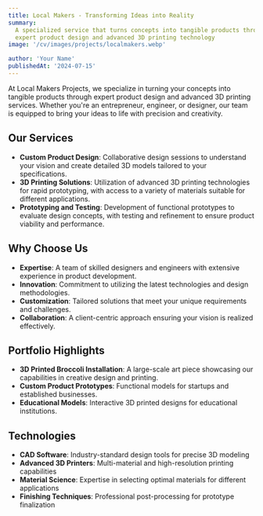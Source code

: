 ```yaml
---
title: Local Makers - Transforming Ideas into Reality
summary:
  A specialized service that turns concepts into tangible products through
  expert product design and advanced 3D printing technology
image: '/cv/images/projects/localmakers.webp'

author: 'Your Name'
publishedAt: '2024-07-15'
---
```


At Local Makers Projects, we specialize in turning your concepts into tangible
products through expert product design and advanced 3D printing services.
Whether you're an entrepreneur, engineer, or designer, our team is equipped to
bring your ideas to life with precision and creativity.

## Our Services

- **Custom Product Design**: Collaborative design sessions to understand your
  vision and create detailed 3D models tailored to your specifications.
- **3D Printing Solutions**: Utilization of advanced 3D printing technologies
  for rapid prototyping, with access to a variety of materials suitable for
  different applications.
- **Prototyping and Testing**: Development of functional prototypes to evaluate
  design concepts, with testing and refinement to ensure product viability and
  performance.

## Why Choose Us

- **Expertise**: A team of skilled designers and engineers with extensive
  experience in product development.
- **Innovation**: Commitment to utilizing the latest technologies and design
  methodologies.
- **Customization**: Tailored solutions that meet your unique requirements and
  challenges.
- **Collaboration**: A client-centric approach ensuring your vision is realized
  effectively.

## Portfolio Highlights

- **3D Printed Broccoli Installation**: A large-scale art piece showcasing our
  capabilities in creative design and printing.
- **Custom Product Prototypes**: Functional models for startups and established
  businesses.
- **Educational Models**: Interactive 3D printed designs for educational
  institutions.

## Technologies

- **CAD Software**: Industry-standard design tools for precise 3D modeling
- **Advanced 3D Printers**: Multi-material and high-resolution printing
  capabilities
- **Material Science**: Expertise in selecting optimal materials for different
  applications
- **Finishing Techniques**: Professional post-processing for prototype
  finalization
